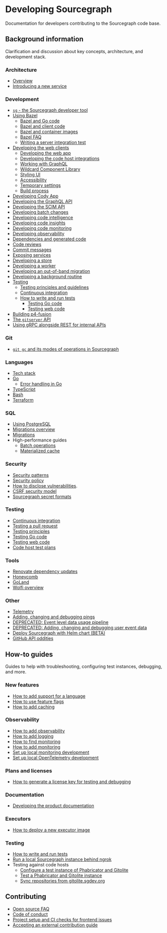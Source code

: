 # Developing Sourcegraph

<p className="subtitle">Documentation for developers contributing to the Sourcegraph code base.</p>

<QuickLinks>

<QuickLink title="Quickstart" icon='lightbulb' href="/dev/setup/quickstart" description="Develop Sourcegraph on your machine." />

<QuickLink title="GitHub repository" icon='installation' href="https://github.com/sourcegraph/sourcegraph" description="GitHub repository for Sourcegraph." />

<QuickLink title="Issue Tracker" icon='theming' href="https://github.com/sourcegraph/sourcegraph/issues" description="Report issues with Sourcegraph." />

<QuickLink title="How-to Guides" icon='presets' href="/dev/how-to" description="Context specific guides: debugging live code." />

<QuickLink title="Troubleshooting" icon='lightbulb' href="/dev/setup/troubleshooting" description="Help for the most common problems." />

</QuickLinks>

## Background information

Clarification and discussion about key concepts, architecture, and development stack.

### Architecture

- [Overview](/dev/background-information/architecture/)
- [Introducing a new service](/dev/background-information/architecture/introducing_a_new_service)

### Development

- [`sg` - the Sourcegraph developer tool](/dev/background-information/sg/)
- [Using Bazel](/dev/background-information/bazel/)
  - [Bazel and Go code](/dev/background-information/bazel/go)
  - [Bazel and client code](/dev/background-information/bazel/web)
  - [Bazel and container images](/dev/background-information/bazel/containers)
  - [Bazel FAQ](/dev/background-information/bazel/faq)
  - [Writing a server integration test](/dev/background-information/bazel/server_integration_tests)
- [Developing the web clients](/dev/background-information/web/)
  - [Developing the web app](/dev/background-information/web/web_app)
  - [Developing the code host integrations](/dev/background-information/web/code_host_integrations)
  - [Working with GraphQL](/dev/background-information/web/graphql)
  - [Wildcard Component Library](/dev/background-information/web/wildcard)
  - [Styling UI](/dev/background-information/web/styling)
  - [Accessibility](/dev/background-information/web/accessibility)
  - [Temporary settings](/dev/background-information/web/temporary_settings)
  - [Build process](/dev/background-information/web/build)
- [Developing Cody App](/dev/background-information/app/)
- [Developing the GraphQL API](/dev/background-information/graphql_api)
- [Developing the SCIM API](/dev/background-information/scim_api)
- [Developing batch changes](/dev/background-information/batch_changes/)
- [Developing code intelligence](/dev/background-information/codeintel/)
- [Developing code insights](/dev/background-information/insights/)
- [Developing code monitoring](/dev/background-information/codemonitoring/)
- [Developing observability](/dev/background-information/observability/)
- [Dependencies and generated code](/dev/background-information/dependencies_and_codegen)
- [Code reviews](/dev/background-information/pull_request_reviews)
- [Commit messages](/dev/background-information/commit_messages)
- [Exposing services](/dev/background-information/exposing-services)
- [Developing a store](/dev/background-information/basestore)
- [Developing a worker](/dev/background-information/workers)
- [Developing an out-of-band migration](/dev/background-information/oobmigrations)
- [Developing a background routine](/dev/background-information/backgroundroutine)
- [Testing](#testing)
  - [Testing principles and guidelines](/dev/background-information/testing_principles)
  - [Continuous integration](/dev/background-information/ci/)
  - [How to write and run tests](/dev/how-to/testing)
    - [Testing Go code](/dev/background-information/languages/testing_go_code)
    - [Testing web code](/dev/background-information/testing_web_code)
- [Building p4-fusion](/dev/background-information/build_p4_fusion)
- [The `gitserver` API](/dev/background-information/gitserver-api)
- [Using gRPC alongside REST for internal APIs](/dev/background-information/gRPC_internal_api)

### Git

- [`git gc` and its modes of operations in Sourcegraph](/dev/background-information/git_gc)

### Languages

- [Tech stack](/dev/background-information/tech_stack)
- [Go](/dev/background-information/languages/go)
  - [Error handling in Go](/dev/background-information/languages/go_errors)
- [TypeScript](/dev/background-information/languages/typescript)
- [Bash](/dev/background-information/languages/bash)
- [Terraform](/dev/background-information/languages/terraform)

### SQL

- [Using PostgreSQL](/dev/background-information/postgresql)
- [Migrations overview](/dev/background-information/sql/migrations_overview)
- [Migrations](/dev/background-information/sql/migrations)
- High-performance guides
  - [Batch operations](/dev/background-information/sql/batch_operations)
  - [Materialized cache](/dev/background-information/sql/materialized_cache)

### Security

- [Security patterns](/dev/background-information/security_patterns)
- [Security policy](https://sourcegraph.com/security/)
- [How to disclose vulnerabilities](https://sourcegraph.com/handbook/engineering/security/reporting-vulnerabilities).
- [CSRF security model](/dev/security/csrf_security_model)
- [Sourcegraph secret formats](/dev/security/secret_formats)

### Testing

- [Continuous integration](/dev/background-information/ci/)
- [Testing a pull request](/dev/background-information/testing_pr)
- [Testing principles](/dev/background-information/testing_principles)
- [Testing Go code](/dev/background-information/languages/testing_go_code)
- [Testing web code](/dev/background-information/testing_web_code)
- [Code host test plans](/dev/background-information/test-plans/code-hosts/)

### Tools

- [Renovate dependency updates](/dev/background-information/renovate)
- [Honeycomb](/dev/background-information/honeycomb)
- [GoLand](/dev/background-information/goland)
- [Wolfi overview](/dev/background-information/wolfi/)

### Other

- [Telemetry](/dev/background-information/telemetry/)
- [Adding, changing and debugging pings](/dev/background-information/adding_ping_data)
- [DEPRECATED: Event level data usage pipeline](/dev/background-information/data-usage-pipeline)
- [DEPRECATED: Adding, changing and debugging user event data](/dev/background-information/adding_event_level_data)
- [Deploy Sourcegraph with Helm chart (BETA)](/admin/deploy/kubernetes/helm)
- [GitHub API oddities](/dev/background-information/github-api-oddities)

## How-to guides

Guides to help with troubleshooting, configuring test instances, debugging, and more.

### New features

- [How to add support for a language](/dev/how-to/add_support_for_a_language)
- [How to use feature flags](/dev/how-to/use_feature_flags)
- [How to add caching](/dev/how-to/add_caching)

### Observability

- [How to add observability](/dev/how-to/add_observability)
- [How to add logging](/dev/how-to/add_logging)
- [How to find monitoring](/dev/how-to/find_monitoring)
- [How to add monitoring](/dev/how-to/add_monitoring)
- [Set up local monitoring development](/dev/how-to/monitoring_local_dev)
- [Set up local OpenTelemetry development](/dev/how-to/opentelemetry_local_dev)

### Plans and licenses

- [How to generate a license key for testing and debugging](/dev/how-to/generate_license_key_for_testing)

### Documentation

- [Developing the product documentation](/dev/how-to/documentation_implementation)

### Executors

- [How to deploy a new executor image](/dev/how-to/deploy_executor_image)

### Testing

- [How to write and run tests](/dev/how-to/testing)
- [Run a local Sourcegraph instance behind ngrok](/dev/how-to/sourcegraph_ngrok)
- Testing against code hosts
  - [Configure a test instance of Phabricator and Gitolite](/dev/how-to/configure_phabricator_gitolite)
  - [Test a Phabricator and Gitolite instance](/dev/how-to/test_phabricator)
  - [Sync repositories from gitolite.sgdev.org](/dev/how-to/sync_repositories_from_gitolite_sgdev_org)

## Contributing

- [Open source FAQ](https://handbook.sourcegraph.com/company-info-and-process/community/faq/)
- [Code of conduct](https://handbook.sourcegraph.com/company-info-and-process/community/code_of_conduct/)
- [Project setup and CI checks for frontend issues](/dev/contributing/frontend_contribution)
- [Accepting an external contribution guide](/dev/contributing/accepting_contribution)
